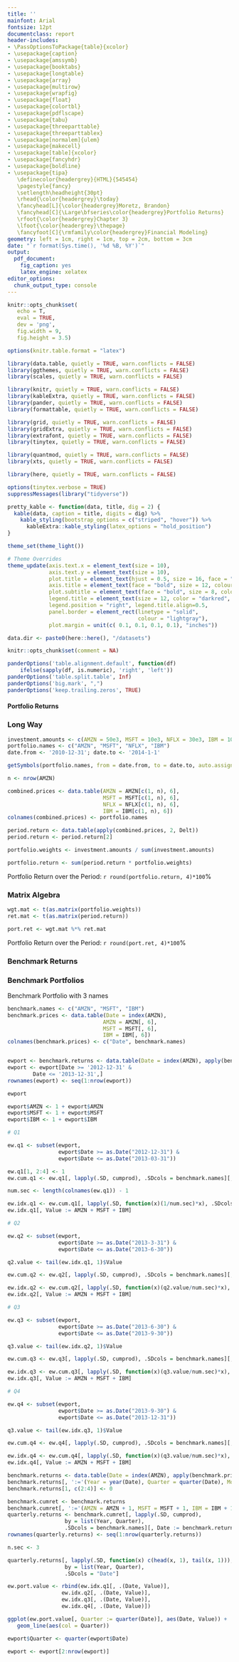```yaml
---
title: ''
mainfont: Arial
fontsize: 12pt
documentclass: report
header-includes:
- \PassOptionsToPackage{table}{xcolor}
- \usepackage{caption}
- \usepackage{amssymb}
- \usepackage{booktabs}
- \usepackage{longtable}
- \usepackage{array}
- \usepackage{multirow}
- \usepackage{wrapfig}
- \usepackage{float}
- \usepackage{colortbl}
- \usepackage{pdflscape}
- \usepackage{tabu}
- \usepackage{threeparttable}
- \usepackage{threeparttablex}
- \usepackage[normalem]{ulem}
- \usepackage{makecell}
- \usepackage[table]{xcolor}
- \usepackage{fancyhdr}
- \usepackage{boldline}
- \usepackage{tipa}
   \definecolor{headergrey}{HTML}{545454}
   \pagestyle{fancy}
   \setlength\headheight{30pt}
   \rhead{\color{headergrey}\today}
   \fancyhead[L]{\color{headergrey}Moretz, Brandon}
   \fancyhead[C]{\Large\bfseries\color{headergrey}Portfolio Returns}
   \rfoot{\color{headergrey}Chapter 3}
   \lfoot{\color{headergrey}\thepage}
   \fancyfoot[C]{\rmfamily\color{headergrey}Financial Modeling}
geometry: left = 1cm, right = 1cm, top = 2cm, bottom = 3cm
date: "`r format(Sys.time(), '%d %B, %Y')`"
output:
  pdf_document:
    fig_caption: yes
    latex_engine: xelatex
editor_options: 
  chunk_output_type: console
---
```


```r

knitr::opts_chunk$set(
   echo = T, 
   eval = TRUE, 
   dev = 'png', 
   fig.width = 9, 
   fig.height = 3.5)

options(knitr.table.format = "latex")

```

```r

library(data.table, quietly = TRUE, warn.conflicts = FALSE)
library(ggthemes, quietly = TRUE, warn.conflicts = FALSE)
library(scales, quietly = TRUE, warn.conflicts = FALSE)

library(knitr, quietly = TRUE, warn.conflicts = FALSE)
library(kableExtra, quietly = TRUE, warn.conflicts = FALSE)
library(pander, quietly = TRUE, warn.conflicts = FALSE)
library(formattable, quietly = TRUE, warn.conflicts = FALSE)

library(grid, quietly = TRUE, warn.conflicts = FALSE)
library(gridExtra, quietly = TRUE, warn.conflicts = FALSE)
library(extrafont, quietly = TRUE, warn.conflicts = FALSE)
library(tinytex, quietly = TRUE, warn.conflicts = FALSE)

library(quantmod, quietly = TRUE, warn.conflicts = FALSE)
library(xts, quietly = TRUE, warn.conflicts = FALSE)

library(here, quietly = TRUE, warn.conflicts = FALSE)

options(tinytex.verbose = TRUE)
suppressMessages(library("tidyverse"))

pretty_kable <- function(data, title, dig = 2) {
  kable(data, caption = title, digits = dig) %>%
    kable_styling(bootstrap_options = c("striped", "hover")) %>%
      kableExtra::kable_styling(latex_options = "hold_position")
}

theme_set(theme_light())

# Theme Overrides
theme_update(axis.text.x = element_text(size = 10),
             axis.text.y = element_text(size = 10),
             plot.title = element_text(hjust = 0.5, size = 16, face = "bold", color = "darkgreen"),
             axis.title = element_text(face = "bold", size = 12, colour = "steelblue4"),
             plot.subtitle = element_text(face = "bold", size = 8, colour = "darkred"),
             legend.title = element_text(size = 12, color = "darkred", face = "bold"),
             legend.position = "right", legend.title.align=0.5,
             panel.border = element_rect(linetype = "solid", 
                                         colour = "lightgray"), 
             plot.margin = unit(c( 0.1, 0.1, 0.1, 0.1), "inches"))

data.dir <- paste0(here::here(), "/datasets")

```

```r

knitr::opts_chunk$set(comment = NA)

panderOptions('table.alignment.default', function(df)
    ifelse(sapply(df, is.numeric), 'right', 'left'))
panderOptions('table.split.table', Inf)
panderOptions('big.mark', ",")
panderOptions('keep.trailing.zeros', TRUE)

```

#### Portfolio Returns

### Long Way

```r
investment.amounts <- c(AMZN = 50e3, MSFT = 10e3, NFLX = 30e3, IBM = 10e3)
portfolio.names <- c("AMZN", "MSFT", "NFLX", "IBM")
date.from <- '2010-12-31'; date.to <- '2014-1-1'

getSymbols(portfolio.names, from = date.from, to = date.to, auto.assign = T)

n <- nrow(AMZN)

combined.prices <- data.table(AMZN = AMZN[c(1, n), 6], 
                              MSFT = MSFT[c(1, n), 6],
                              NFLX = NFLX[c(1, n), 6],
                              IBM = IBM[c(1, n), 6])
colnames(combined.prices) <- portfolio.names

period.return <- data.table(apply(combined.prices, 2, Delt))
period.return <- period.return[2]

portfolio.weights <- investment.amounts / sum(investment.amounts)

portfolio.return <- sum(period.return * portfolio.weights)
```

Portfolio Return over the Period: `r round(portfolio.return, 4)*100`%

### Matrix Algebra

```r
wgt.mat <- t(as.matrix(portfolio.weights))
ret.mat <- t(as.matrix(period.return))

port.ret <- wgt.mat %*% ret.mat
```

Portfolio Return over the Period: `r round(port.ret, 4)*100`%

### Benchmark Returns

### Benchmark Portfolios

Benchmark Portfolio with 3 names

```r
benchmark.names <- c("AMZN", "MSFT", "IBM")
benchmark.prices <- data.table(Date = index(AMZN),
                              AMZN = AMZN[, 6],
                              MSFT = MSFT[, 6],
                              IBM = IBM[, 6])
colnames(benchmark.prices) <- c("Date", benchmark.names)


ewport <- benchmark.returns <- data.table(Date = index(AMZN), apply(benchmark.prices[, 2:4], 2, Delt))
ewport <- ewport[Date >= '2012-12-31' &
        Date <= '2013-12-31',]
rownames(ewport) <- seq(1:nrow(ewport))

ewport

ewport$AMZN <- 1 + ewport$AMZN
ewport$MSFT <- 1 + ewport$MSFT
ewport$IBM <- 1 + ewport$IBM

# Q1

ew.q1 <- subset(ewport,
                ewport$Date >= as.Date("2012-12-31") &
                ewport$Date <= as.Date("2013-03-31"))

ew.q1[1, 2:4] <- 1
ew.cum.q1 <- ew.q1[, lapply(.SD, cumprod), .SDcols = benchmark.names][, Date := ew.q1$Date]

num.sec <- length(colnames(ew.q1)) - 1

ew.idx.q1 <- ew.cum.q1[, lapply(.SD, function(x)(1/num.sec)*x), .SDcols = benchmark.names][, Date := ew.q1$Date]
ew.idx.q1[, Value := AMZN + MSFT + IBM]

# Q2

ew.q2 <- subset(ewport,
                ewport$Date >= as.Date("2013-3-31") &
                ewport$Date <= as.Date("2013-6-30"))

q2.value <- tail(ew.idx.q1, 1)$Value

ew.cum.q2 <- ew.q2[, lapply(.SD, cumprod), .SDcols = benchmark.names][, Date := ew.q2$Date]

ew.idx.q2 <- ew.cum.q2[, lapply(.SD, function(x)(q2.value/num.sec)*x), .SDcols = benchmark.names][, Date := ew.q2$Date]
ew.idx.q2[, Value := AMZN + MSFT + IBM]

# Q3

ew.q3 <- subset(ewport,
                ewport$Date >= as.Date("2013-6-30") &
                ewport$Date <= as.Date("2013-9-30"))

q3.value <- tail(ew.idx.q2, 1)$Value

ew.cum.q3 <- ew.q3[, lapply(.SD, cumprod), .SDcols = benchmark.names][, Date := ew.q3$Date]

ew.idx.q3 <- ew.cum.q3[, lapply(.SD, function(x)(q3.value/num.sec)*x), .SDcols = benchmark.names][, Date := ew.q3$Date]
ew.idx.q3[, Value := AMZN + MSFT + IBM]

# Q4

ew.q4 <- subset(ewport,
                ewport$Date >= as.Date("2013-9-30") &
                ewport$Date <= as.Date("2013-12-31"))

q3.value <- tail(ew.idx.q3, 1)$Value

ew.cum.q4 <- ew.q4[, lapply(.SD, cumprod), .SDcols = benchmark.names][, Date := ew.q4$Date]

ew.idx.q4 <- ew.cum.q4[, lapply(.SD, function(x)(q3.value/num.sec)*x), .SDcols = benchmark.names][, Date := ew.q4$Date]
ew.idx.q4[, Value := AMZN + MSFT + IBM]

```

```r

benchmark.returns <- data.table(Date = index(AMZN), apply(benchmark.prices[, 2:4], 2, Delt))
benchmark.returns[, ':='(Year = year(Date), Quarter = quarter(Date), Month = month(Date))]
benchmark.returns[1, c(2:4)] <- 0

benchmark.cumret <- benchmark.returns
benchmark.cumret[, ':='(AMZN = AMZN + 1, MSFT = MSFT + 1, IBM = IBM + 1)]
quarterly.returns <- benchmark.cumret[, lapply(.SD, cumprod), 
                  by = list(Year, Quarter), 
                  .SDcols = benchmark.names][, Date := benchmark.returns$Date]
rownames(quarterly.returns) <- seq(1:nrow(quarterly.returns))

n.sec <- 3

quarterly.returns[, lapply(.SD, function(x) c(head(x, 1), tail(x, 1))), 
                  by = list(Year, Quarter),
                  .SDcols = "Date"]
```

```r
ew.port.value <- rbind(ew.idx.q1[, .(Date, Value)],
                 ew.idx.q2[, .(Date, Value)],
                 ew.idx.q3[, .(Date, Value)],
                 ew.idx.q4[, .(Date, Value)])
```

```r
ggplot(ew.port.value[, Quarter := quarter(Date)], aes(Date, Value)) +
   geom_line(aes(col = Quarter))
```

```r
ewport$Quarter <- quarter(ewport$Date)

ewport <- ewport[2:nrow(ewport)]

```

